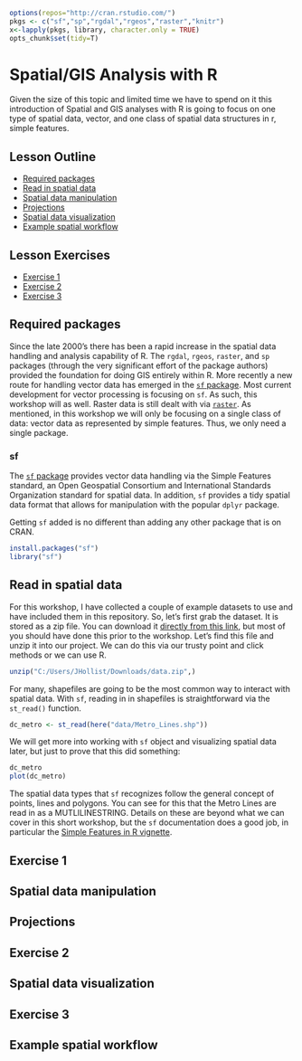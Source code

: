 ```r
options(repos="http://cran.rstudio.com/")
pkgs <- c("sf","sp","rgdal","rgeos","raster","knitr")
x<-lapply(pkgs, library, character.only = TRUE)
opts_chunk$set(tidy=T)
```

# Spatial/GIS Analysis with R

Given the size of this topic and limited time we have to spend on it this introduction of Spatial and GIS analyses with R is going to focus on one type of spatial data, vector, and one class of spatial data structures in r, simple features.

## Lesson Outline
- [Required packages](#required-spatial-packages)
- [Read in spatial data](#read-in-spatial-data)
- [Spatial data manipulation](#spatial-data-manipulation)
- [Projections](#projections)
- [Spatial data visualization](#spatial-data-visualization)
- [Example spatial workflow](#example-spatial-workflow)

## Lesson Exercises
- [Exercise 1](#exercise-1)
- [Exercise 2](#exercise-2)
- [Exercise 3](#exercise-3)

## Required packages

 Since the late 2000's there has been a rapid increase in the spatial data handling and analysis capability of R.  The `rgdal`, `rgeos`, `raster`, and `sp` packages (through the very significant effort of the package authors) provided the foundation for doing GIS entirely within R. More recently a new route for handling vector data has emerged in the [`sf` package](https://cran.r-project.org/package=sf).  Most current development for vector processing is focusing on `sf`.  As such, this workshop will as well.  Raster data is still dealt with via [`raster`](https://cran.r-project.org/package=raster). As mentioned, in this workshop we will only be focusing on a single class of data: vector data as represented by simple features.  Thus, we only need a single package. 

### sf
The [`sf` package](http://r-spatial.github.io/sf/) provides vector data handling via the Simple Features standard, an Open Geospatial Consortium and International Standards Organization standard for spatial data. In addition, `sf` provides a tidy spatial data format that allows for manipulation with the popular `dplyr` package.

Getting `sf` added is no different than adding any other package that is on CRAN.

```r
install.packages("sf")
library("sf")
```

## Read in spatial data 

For this workshop, I have collected a couple of example datasets to use and have included them in this repository.  So, let's first grab the dataset.  It is stored as a zip file.  You can download it [directly from this link](https://usepa.github.io/cerf_r/data.zip), but most of you should have done this prior to the workshop.  Let's find this file and unzip it into our project.  We can do this via our trusty point and click methods or we can use R.

```r
unzip("C:/Users/JHollist/Downloads/data.zip",)
```


For many, shapefiles are going to be the most common way to interact with spatial data.  With `sf`, reading in in shapefiles is straightforward via the `st_read()` function.

```r
dc_metro <- st_read(here("data/Metro_Lines.shp"))
```

We will get more into working with `sf` object and visualizing spatial data later, but just to prove that this did something:

```r
dc_metro
plot(dc_metro)
```

The spatial data types that `sf` recognizes follow the general concept of points, lines and polygons.  You can see for this that the Metro Lines are read in as a MUTLILINESTRING.  Details on these are beyond what we can cover in this short workshop, but the `sf` documentation does a good job, in particular the [Simple Features in R vignette](https://r-spatial.github.io/sf/articles/sf1.html).

## Exercise 1

## Spatial data manipulation

## Projections

## Exercise 2

## Spatial data visualization

## Exercise 3

## Example spatial workflow


